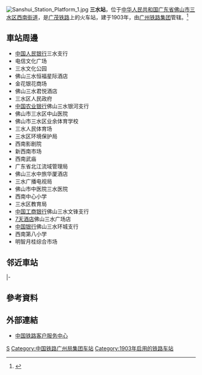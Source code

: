 {{Infobox China railway station
|车站名称 = 三水站
|图片 = Sanshui Station.jpg
|图片介绍 = 三水站站房（2017年5月）
|其他名称 = 西南站
|车站拼音 = Sanshui
|英文名称 = Sanshui Railway Station
|车站代码 = 24062<ref>{{cite book|title=中华人民共和国铁路车站代码（GB/T 10302-2010）|publisher=中国标准出版社|year=2010|isbn=155066140495|ignore-isbn-error=true|pages=30}}</ref>
|电报码 = SJQ
|拼音码 = SSH
|车站位置 = [[广东省|广东省]][[佛山市|佛山市]][[三水区|三水区]][[西南街道_(佛山市)|西南街道]]
|坐标 = {{coord|23.162331|112.883221|display=inline,title}}
|归属 = [[广州铁路集团|广州铁路集团]]
|线路 = [[广茂铁路|广茂铁路]]
|车站等级 = [[三等站_(中铁)|三等站]]
|月台数目 = 
|股道数目 = 
}}
[[File:Sanshui_Station_Platform_1.jpg|thumb]]
'''三水站'''，位于[[中华人民共和国|中华人民共和国]][[广东省|广东省]][[佛山市|佛山市]][[三水区|三水区]][[西南街道_(佛山市)|西南街道]]，是[[广茂铁路|广茂铁路]]上的火车站，建于1903年，由[[广州铁路集团|广州铁路集团]]管辖。<ref>{{Cite web |url=http://search.huochepiao.com/huochezhan/jieshao/3027.htm |title=三水火车站介绍 |accessdate=2018-02-10 |archive-date=2018-02-10 |archive-url=https://web.archive.org/web/20180210180400/http://search.huochepiao.com/huochezhan/jieshao/3027.htm |dead-url=no }}</ref>

==車站周邊==
* [[中国人民银行|中国人民银行]]三水支行
* 电信文化广场
* 三水文化公园
* 佛山三水恒福星际酒店
* 金花银花商场
* 佛山三水君悦酒店
* 三水区人民政府
* [[中国农业银行|中国农业银行]]佛山三水银河支行
* 佛山市三水区中山医院
* 佛山市三水区业余体育学校
* 三水人民体育场
* 三水区环境保护局
* 西南影剧院
* 新西南市场
* 西南武庙
* 广东省北江流域管理局
* 佛山三水中旅华厦酒店
* 三水广播电视局
* 佛山市中医院三水医院
* 西南中心小学
* 三水区教育局
* [[中国工商银行|中国工商银行]]佛山三水文锋支行
* [[7天酒店|7天酒店]]佛山三水广场店
* [[中国银行|中国银行]]佛山三水环城支行
* 西南第八小学
* 明智月桂综合市场

== 邻近車站 ==
{{start rail box|[[File:China_Railways.svg|16px]] [[中国铁路|中国铁路]]}}
{{s-inop|[[走马营站|走马营]]|{{站|广州}}方向|rows=2}}
{{s-line|[[广茂铁路|广茂铁路]]<br />三水站|}}
{{s-inop|[[三水西站|三水西]]|{{站|茂名西}}方向}}
|-
{{s-line|广茂铁路(三水支线)<br />三水站|}}
{{s-inop|[[三水区站|三水区]]|{{站|三水区}}方向}}
{{end box}}
==參考資料==
{{reflist}}
==外部連結==
* [http://www.12306.cn/mormhweb/ 中国铁路客户服务中心]{{Wayback|url=http://www.12306.cn/mormhweb/ |date=20180205163941 }}
{{China-rail-stub}}
{{广茂铁路}}
[[Category:三水区铁路车站|S]]
[[Category:中国铁路广州局集团车站|Category:中国铁路广州局集团车站]]
[[Category:1903年启用的铁路车站|Category:1903年启用的铁路车站]]